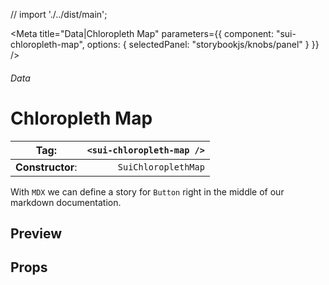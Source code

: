 
// import './../dist/main';

<Meta
	title="Data|Chloropleth Map"
	parameters={{
		component: "sui-chloropleth-map",
		options: { selectedPanel: "storybookjs/knobs/panel" }
	}}
/>

###### Data

# Chloropleth Map

| **Tag**:         | `<sui-chloropleth-map />` |
| ---------------- | ------------------------: |
| **Constructor**: |       `SuiChloroplethMap` |

With `MDX` we can define a story for `Button` right in the middle of our
markdown documentation.

## Preview

## Props
